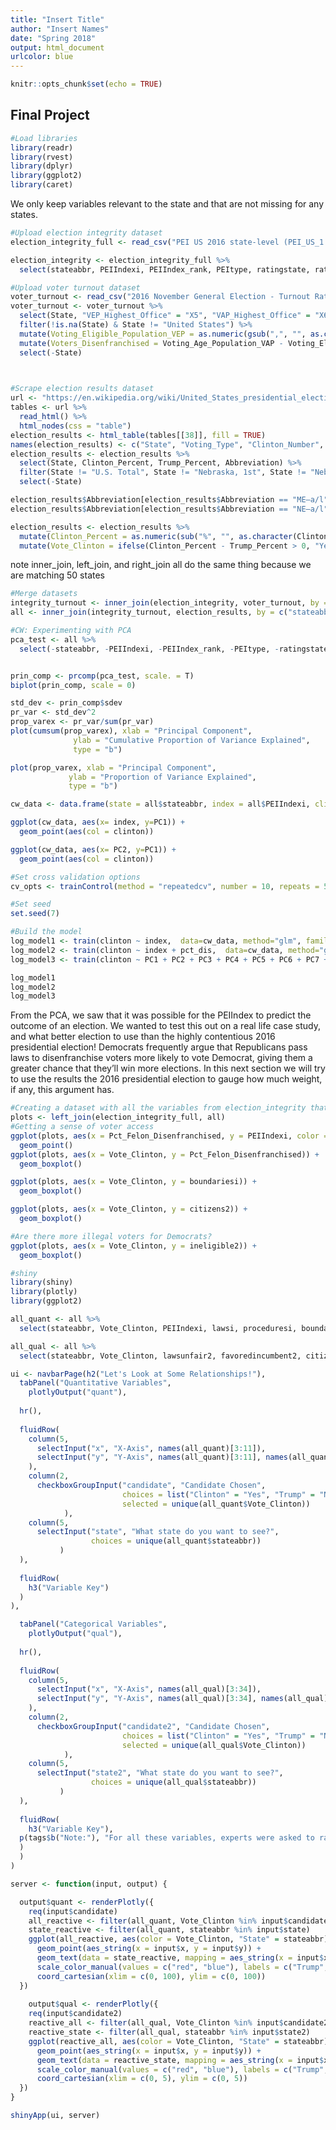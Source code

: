 ```yaml
---
title: "Insert Title"
author: "Insert Names"
date: "Spring 2018"
output: html_document
urlcolor: blue
---
```


```r
knitr::opts_chunk$set(echo = TRUE)
```

## Final Project

```r
#Load libraries
library(readr)
library(rvest)
library(dplyr)
library(ggplot2)
library(caret)

```


We only keep variables relevant to the state and that are not missing for any states.

```r
#Upload election integrity dataset
election_integrity_full <- read_csv("PEI US 2016 state-level (PEI_US_1.0) 16-12-2017.csv")

election_integrity <- election_integrity_full %>%
  select(stateabbr, PEIIndexi, PEIIndex_rank, PEItype, ratingstate, ratingstate_lci, ratingstate_hci, ratingcountry, ratingcountry_lci, ratingcountry_hci, lawsunfair2, favoredincumbent2, citizens2, lawsi, managed, votinginfo, fairofficials, legalelections, proceduresi, bfavored2, boundariesi, voteregi, oppprevent2, womenopp, minorityopp, leaderselect2, rallies2, partyregi, newspapers, tv2, fairaccess, faircoverage, mediai, donations, rich2, financei, violence2, fraudulent2, easy, choice, postal, expats, internet, rigged2, machinesaccurate, recordssecure, waited2, multiple2, regrestrictive2, popularwill, timely, votingi)

```


```r
#Upload voter turnout dataset
voter_turnout <- read_csv("2016 November General Election - Turnout Rates.csv")
voter_turnout <- voter_turnout %>%
  select(State, "VEP_Highest_Office" = "X5", "VAP_Highest_Office" = "X6", "Total_Ballots_Counted_(Estimate)" = "Numerators", "Highest_Office" = "X8", "Voting_Eligible_Population_VEP" = "Denominators", "Voting_Age_Population_VAP" = "X10", "Total_Ineligible_Felons" = "X15", "Abbreviation" = "X17") %>%
  filter(!is.na(State) & State != "United States") %>%
  mutate(Voting_Eligible_Population_VEP = as.numeric(gsub(",", "", as.character(Voting_Eligible_Population_VEP))), Voting_Age_Population_VAP = as.numeric(gsub(",", "", as.character(Voting_Age_Population_VAP))), Total_Ineligible_Felons = as.numeric(gsub(",", "", as.character(Total_Ineligible_Felons)))) %>%
  mutate(Voters_Disenfranchised = Voting_Age_Population_VAP - Voting_Eligible_Population_VEP, Pct_Felon_Disenfranchised = Total_Ineligible_Felons / Voting_Age_Population_VAP) %>%
  select(-State)

  
```

```r
#Scrape election results dataset
url <- "https://en.wikipedia.org/wiki/United_States_presidential_election,_2016"
tables <- url %>%
  read_html() %>%
  html_nodes(css = "table") 
election_results <- html_table(tables[[38]], fill = TRUE)
names(election_results) <- c("State", "Voting_Type", "Clinton_Number", "Clinton_Percent", "Clinton_Electoral", "Trump_Number", "Trump_Percent", "a", "b", "c", "d", "e", "f", "g", "h", "i", "j", "k", "l", "m", "n", "o", "p", "Abbreviation", "q")
election_results <- election_results %>%
  select(State, Clinton_Percent, Trump_Percent, Abbreviation) %>%
  filter(State != "U.S. Total", State != "Nebraska, 1st", State != "Nebraska, 2nd", State != "Nebraska, 3rd", State != "Maine, 1st", State != "Maine, 2nd", Clinton_Percent != "%")  %>%
  select(-State)

election_results$Abbreviation[election_results$Abbreviation == "ME–a/l"] <- "ME"
election_results$Abbreviation[election_results$Abbreviation == "NE–a/l"] <- "NE"

election_results <- election_results %>% 
  mutate(Clinton_Percent = as.numeric(sub("%", "", as.character(Clinton_Percent))), Trump_Percent = as.numeric(sub("%", "", as.character(Trump_Percent)))) %>%
  mutate(Vote_Clinton = ifelse(Clinton_Percent - Trump_Percent > 0, "Yes", "No"))

```

note inner_join, left_join, and right_join all do the same thing because we are matching 50 states
```r
#Merge datasets
integrity_turnout <- inner_join(election_integrity, voter_turnout, by = c("stateabbr" = "Abbreviation"))
all <- inner_join(integrity_turnout, election_results, by = c("stateabbr" = "Abbreviation"))
```

```r
#CW: Experimenting with PCA
pca_test <- all %>%
  select(-stateabbr, -PEIIndexi, -PEIIndex_rank, -PEItype, -ratingstate, -ratingstate_hci, -ratingstate_lci, -ratingcountry, -ratingcountry_lci, -ratingcountry_hci, -lawsi, -proceduresi, -boundariesi, -voteregi, -partyregi, -mediai, -financei, -VEP_Highest_Office, -VAP_Highest_Office, -`Total_Ballots_Counted_(Estimate)`, -Highest_Office, -Voting_Eligible_Population_VEP, -Voting_Age_Population_VAP, -Total_Ineligible_Felons, -Voters_Disenfranchised, -Clinton_Percent, -Trump_Percent, -Vote_Clinton, -votingi, -Pct_Felon_Disenfranchised)


prin_comp <- prcomp(pca_test, scale. = T)
biplot(prin_comp, scale = 0)

std_dev <- prin_comp$sdev
pr_var <- std_dev^2
prop_varex <- pr_var/sum(pr_var)
plot(cumsum(prop_varex), xlab = "Principal Component",
              ylab = "Cumulative Proportion of Variance Explained",
              type = "b")

plot(prop_varex, xlab = "Principal Component",
             ylab = "Proportion of Variance Explained",
             type = "b")

cw_data <- data.frame(state = all$stateabbr, index = all$PEIIndexi, clinton = all$Vote_Clinton, pct_dis = all$Pct_Felon_Disenfranchised, prin_comp$x) 

ggplot(cw_data, aes(x= index, y=PC1)) +
  geom_point(aes(col = clinton)) 

ggplot(cw_data, aes(x= PC2, y=PC1)) +
  geom_point(aes(col = clinton)) 

#Set cross validation options
cv_opts <- trainControl(method = "repeatedcv", number = 10, repeats = 5)

#Set seed
set.seed(7)

#Build the model
log_model1 <- train(clinton ~ index,  data=cw_data, method="glm", family="binomial",trControl = cv_opts)
log_model2 <- train(clinton ~ index + pct_dis,  data=cw_data, method="glm", family="binomial",trControl = cv_opts)
log_model3 <- train(clinton ~ PC1 + PC2 + PC3 + PC4 + PC5 + PC6 + PC7 + PC8 + PC9 + PC10 + PC11 + PC12 + PC13 +PC14 + PC15 + PC16 + PC17 + PC18 + PC19 + PC20,  data=cw_data, method="glm", family="binomial",trControl = cv_opts)

log_model1
log_model2
log_model3


```

From the PCA, we saw that it was possible for the PEIIndex to predict the outcome of an election. We wanted to test this out on a real life case study, and what better election to use than the highly contentious 2016 presidential election! Democrats frequently argue that Republicans pass laws to disenfranchise voters more likely to vote Democrat, giving them a greater chance that they'll win more elections. In this next section we will try to use the results the 2016 presidential election to gauge how much weight, if any, this argument has.
```r
#Creating a dataset with all the variables from election_integrity that couldn't be used for PCA because of missing values.
plots <- left_join(election_integrity_full, all)
#Getting a sense of voter access
ggplot(plots, aes(x = Pct_Felon_Disenfranchised, y = PEIIndexi, color = Vote_Clinton)) +
  geom_point()
ggplot(plots, aes(x = Vote_Clinton, y = Pct_Felon_Disenfranchised)) +
  geom_boxplot()
```

```r
ggplot(plots, aes(x = Vote_Clinton, y = boundariesi)) +
  geom_boxplot()
```

```r
ggplot(plots, aes(x = Vote_Clinton, y = citizens2)) +
  geom_boxplot()
```

```r
#Are there more illegal voters for Democrats?
ggplot(plots, aes(x = Vote_Clinton, y = ineligible2)) +
  geom_boxplot()
```


```r
#shiny
library(shiny)
library(plotly)
library(ggplot2)

all_quant <- all %>%
  select(stateabbr, Vote_Clinton, PEIIndexi, lawsi, proceduresi, boundariesi, voteregi, partyregi, mediai, financei, votingi, Pct_Felon_Disenfranchised) 

all_qual <- all %>%
  select(stateabbr, Vote_Clinton, lawsunfair2, favoredincumbent2, citizens2, managed, votinginfo, fairofficials, legalelections, bfavored2, oppprevent2, womenopp, minorityopp, leaderselect2, rallies2, newspapers, tv2, fairaccess, faircoverage, donations, rich2, violence2, fraudulent2, easy, choice, postal, expats, internet, rigged2, machinesaccurate, recordssecure, waited2, multiple2, regrestrictive2, popularwill, timely)

ui <- navbarPage(h2("Let's Look at Some Relationships!"),
  tabPanel("Quantitative Variables",
    plotlyOutput("quant"),
  
  hr(),
  
  fluidRow(
    column(5,
      selectInput("x", "X-Axis", names(all_quant)[3:11]),
      selectInput("y", "Y-Axis", names(all_quant)[3:11], names(all_quant)[4])
    ),
    column(2,
      checkboxGroupInput("candidate", "Candidate Chosen", 
                         choices = list("Clinton" = "Yes", "Trump" = "No"),
                         selected = unique(all_quant$Vote_Clinton))
            ),
    column(5,
      selectInput("state", "What state do you want to see?",
                  choices = unique(all_quant$stateabbr))
           )
  ),
  
  fluidRow(
    h3("Variable Key")
  )
),

  tabPanel("Categorical Variables",
    plotlyOutput("qual"),
      
  hr(),
  
  fluidRow(
    column(5,
      selectInput("x", "X-Axis", names(all_qual)[3:34]),
      selectInput("y", "Y-Axis", names(all_qual)[3:34], names(all_qual)[4])
    ),
    column(2,
      checkboxGroupInput("candidate2", "Candidate Chosen", 
                         choices = list("Clinton" = "Yes", "Trump" = "No"),
                         selected = unique(all_qual$Vote_Clinton))
            ),
    column(5,
      selectInput("state2", "What state do you want to see?",
                  choices = unique(all_qual$stateabbr))
           )
  ),
  
  fluidRow(
    h3("Variable Key"),
  p(tags$b("Note:"), "For all these variables, experts were asked to rate the various states on a scale of 1-5, which is why we called them categorical. However, all the experts' ratings were averaged, allowing them to be plotted as quantitative.")
  )
  )
)

server <- function(input, output) {

  output$quant <- renderPlotly({
    req(input$candidate)
    all_reactive <- filter(all_quant, Vote_Clinton %in% input$candidate)
    state_reactive <- filter(all_quant, stateabbr %in% input$state)
    ggplot(all_reactive, aes(color = Vote_Clinton, "State" = stateabbr)) +
      geom_point(aes_string(x = input$x, y = input$y)) +
      geom_text(data = state_reactive, mapping = aes_string(x = input$x, y = input$y), label = input$state) +
      scale_color_manual(values = c("red", "blue"), labels = c("Trump", "Clinton"), name = "") +
      coord_cartesian(xlim = c(0, 100), ylim = c(0, 100))
  })
  
    output$qual <- renderPlotly({
    req(input$candidate2)
    reactive_all <- filter(all_qual, Vote_Clinton %in% input$candidate2)
    reactive_state <- filter(all_qual, stateabbr %in% input$state2)
    ggplot(reactive_all, aes(color = Vote_Clinton, "State" = stateabbr)) +
      geom_point(aes_string(x = input$x, y = input$y)) +
      geom_text(data = reactive_state, mapping = aes_string(x = input$x, y = input$y), label = input$state2) +
      scale_color_manual(values = c("red", "blue"), labels = c("Trump", "Clinton"), name = "") +
      coord_cartesian(xlim = c(0, 5), ylim = c(0, 5))
  })
}

shinyApp(ui, server)
```






